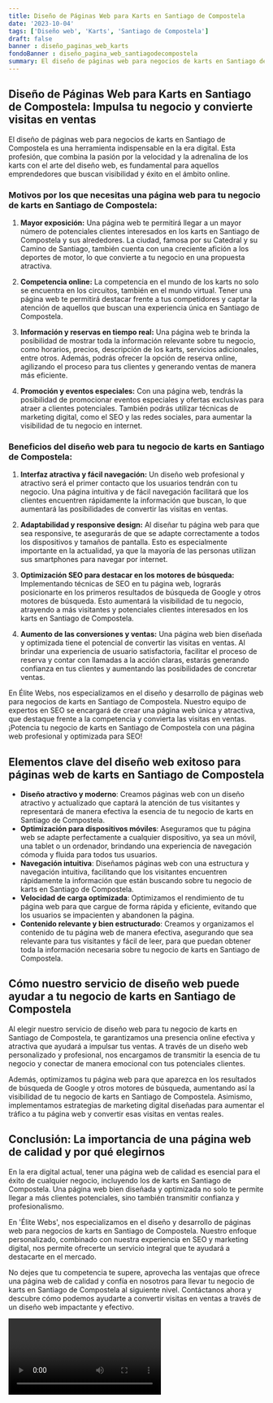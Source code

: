```yaml
---
title: Diseño de Páginas Web para Karts en Santiago de Compostela
date: '2023-10-04'
tags: ['Diseño web', 'Karts', 'Santiago de Compostela']
draft: false
banner : diseño_paginas_web_karts
fondoBanner : diseño_pagina_web_santiagodecompostela
summary: El diseño de páginas web para negocios de karts en Santiago de Compostela es una herramienta indispensable en la era digital. Esta profesión, que combina la pasión por la velocidad y la adrenalina de los karts con el arte del diseño web, es fundamental para aquellos emprendedores que buscan visibilidad y éxito en el ámbito online.
---
```


## Diseño de Páginas Web para Karts en Santiago de Compostela: Impulsa tu negocio y convierte visitas en ventas

El diseño de páginas web para negocios de karts en Santiago de Compostela es una herramienta indispensable en la era digital. Esta profesión, que combina la pasión por la velocidad y la adrenalina de los karts con el arte del diseño web, es fundamental para aquellos emprendedores que buscan visibilidad y éxito en el ámbito online.

### Motivos por los que necesitas una página web para tu negocio de karts en Santiago de Compostela:

1. **Mayor exposición:** Una página web te permitirá llegar a un mayor número de potenciales clientes interesados en los karts en Santiago de Compostela y sus alrededores. La ciudad, famosa por su Catedral y su Camino de Santiago, también cuenta con una creciente afición a los deportes de motor, lo que convierte a tu negocio en una propuesta atractiva.

2. **Competencia online:** La competencia en el mundo de los karts no solo se encuentra en los circuitos, también en el mundo virtual. Tener una página web te permitirá destacar frente a tus competidores y captar la atención de aquellos que buscan una experiencia única en Santiago de Compostela.

3. **Información y reservas en tiempo real:** Una página web te brinda la posibilidad de mostrar toda la información relevante sobre tu negocio, como horarios, precios, descripción de los karts, servicios adicionales, entre otros. Además, podrás ofrecer la opción de reserva online, agilizando el proceso para tus clientes y generando ventas de manera más eficiente.

4. **Promoción y eventos especiales:** Con una página web, tendrás la posibilidad de promocionar eventos especiales y ofertas exclusivas para atraer a clientes potenciales. También podrás utilizar técnicas de marketing digital, como el SEO y las redes sociales, para aumentar la visibilidad de tu negocio en internet.

### Beneficios del diseño web para tu negocio de karts en Santiago de Compostela:

1. **Interfaz atractiva y fácil navegación:** Un diseño web profesional y atractivo será el primer contacto que los usuarios tendrán con tu negocio. Una página intuitiva y de fácil navegación facilitará que los clientes encuentren rápidamente la información que buscan, lo que aumentará las posibilidades de convertir las visitas en ventas.

2. **Adaptabilidad y responsive design:** Al diseñar tu página web para que sea responsive, te asegurarás de que se adapte correctamente a todos los dispositivos y tamaños de pantalla. Esto es especialmente importante en la actualidad, ya que la mayoría de las personas utilizan sus smartphones para navegar por internet.

3. **Optimización SEO para destacar en los motores de búsqueda:** Implementando técnicas de SEO en tu página web, lograrás posicionarte en los primeros resultados de búsqueda de Google y otros motores de búsqueda. Esto aumentará la visibilidad de tu negocio, atrayendo a más visitantes y potenciales clientes interesados en los karts en Santiago de Compostela.

4. **Aumento de las conversiones y ventas:** Una página web bien diseñada y optimizada tiene el potencial de convertir las visitas en ventas. Al brindar una experiencia de usuario satisfactoria, facilitar el proceso de reserva y contar con llamadas a la acción claras, estarás generando confianza en tus clientes y aumentando las posibilidades de concretar ventas.

En Élite Webs, nos especializamos en el diseño y desarrollo de páginas web para negocios de karts en Santiago de Compostela. Nuestro equipo de expertos en SEO se encargará de crear una página web única y atractiva, que destaque frente a la competencia y convierta las visitas en ventas. ¡Potencia tu negocio de karts en Santiago de Compostela con una página web profesional y optimizada para SEO!

<GifSeo />

<Cta />

## Elementos clave del diseño web exitoso para páginas web de karts en Santiago de Compostela

- **Diseño atractivo y moderno**: Creamos páginas web con un diseño atractivo y actualizado que captará la atención de tus visitantes y representará de manera efectiva la esencia de tu negocio de karts en Santiago de Compostela.
- **Optimización para dispositivos móviles**: Aseguramos que tu página web se adapte perfectamente a cualquier dispositivo, ya sea un móvil, una tablet o un ordenador, brindando una experiencia de navegación cómoda y fluida para todos tus usuarios.
- **Navegación intuitiva**: Diseñamos páginas web con una estructura y navegación intuitiva, facilitando que los visitantes encuentren rápidamente la información que están buscando sobre tu negocio de karts en Santiago de Compostela.
- **Velocidad de carga optimizada**: Optimizamos el rendimiento de tu página web para que cargue de forma rápida y eficiente, evitando que los usuarios se impacienten y abandonen la página.
- **Contenido relevante y bien estructurado**: Creamos y organizamos el contenido de tu página web de manera efectiva, asegurando que sea relevante para tus visitantes y fácil de leer, para que puedan obtener toda la información necesaria sobre tu negocio de karts en Santiago de Compostela.

## Cómo nuestro servicio de diseño web puede ayudar a tu negocio de karts en Santiago de Compostela

Al elegir nuestro servicio de diseño web para tu negocio de karts en Santiago de Compostela, te garantizamos una presencia online efectiva y atractiva que ayudará a impulsar tus ventas. A través de un diseño web personalizado y profesional, nos encargamos de transmitir la esencia de tu negocio y conectar de manera emocional con tus potenciales clientes.

Además, optimizamos tu página web para que aparezca en los resultados de búsqueda de Google y otros motores de búsqueda, aumentando así la visibilidad de tu negocio de karts en Santiago de Compostela. Asimismo, implementamos estrategias de marketing digital diseñadas para aumentar el tráfico a tu página web y convertir esas visitas en ventas reales.

## Conclusión: La importancia de una página web de calidad y por qué elegirnos

En la era digital actual, tener una página web de calidad es esencial para el éxito de cualquier negocio, incluyendo los de karts en Santiago de Compostela. Una página web bien diseñada y optimizada no solo te permite llegar a más clientes potenciales, sino también transmitir confianza y profesionalismo.

En 'Élite Webs', nos especializamos en el diseño y desarrollo de páginas web para negocios de karts en Santiago de Compostela. Nuestro enfoque personalizado, combinado con nuestra experiencia en SEO y marketing digital, nos permite ofrecerte un servicio integral que te ayudará a destacarte en el mercado.

No dejes que tu competencia te supere, aprovecha las ventajas que ofrece una página web de calidad y confía en nosotros para llevar tu negocio de karts en Santiago de Compostela al siguiente nivel. Contáctanos ahora y descubre cómo podemos ayudarte a convertir visitas en ventas a través de un diseño web impactante y efectivo.

<Video />

<CtaBot job='Karts' city='Santiago de Compostela'/>

<Gmaps query='Santiago de Compostela+españa+maps' />